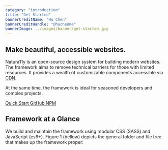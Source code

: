 ```yaml
---
category: "introduction"
title: "Get Started"
bannerCreditName: "Hu Chen"
bannerCreditHandle: "@huchenme"
bannerImage: ../images/banner/get-started.jpg
---
```



<TextBlock>

<h2 class="h1">Make beautiful, accessible websites.</h2>

Natura11y is an open-source design system for building modern websites. The framework aims to remove technical barriers for those with limited resources. It provides a wealth of customizable components accessible via <a href="#1">CDN</a>.

At the same time, the framework is ideal for seasoned developers and complex projects.

<div class="grid grid--column-3--md gap-1 text-color-link font-size-md">
    <a class="button button--outline button--has-icon width-100" href="#quickStart">
        <span class="icon icon-arrow-down button__icon" aria-hidden="true"></span>
        <span class="button__text">Quick Start</span>
    </a>
    <a class="button button--outline button--has-icon width-100" href="#1">
        <span class="icon icon-github button__icon" aria-hidden="true"></span>
        <span class="button__text">GitHub</span>
    </a>
    <a class="button button--outline button--has-icon width-100" href="#1">
        <span class="icon icon-npm button__icon" aria-hidden="true"></span>
        <span class="button__text">NPM</span>
    </a>
</div>

</TextBlock>

<Divider id="cool" />

<TextBlock>

## Framework at a Glance

We build and maintain the framework using modular CSS (SASS) and JavaScript (es6+). Figure 1 (bellow) depicts the general folder and file tree that makes up the framework proper:

</TextBlock>